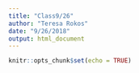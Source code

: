 ```yaml
---
title: "Class9/26"
author: "Teresa Rokos"
date: "9/26/2018"
output: html_document
---
```


```r
knitr::opts_chunk$set(echo = TRUE)
```

